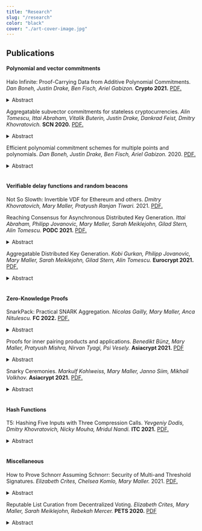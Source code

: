 ```yaml
---
title: "Research"
slug: "/research"
color: "black"
cover: "./art-cover-image.jpg"
---
```


## Publications

#### Polynomial and vector commitments

Halo Infinite: Proof-Carrying Data from Additive Polynomial Commitments. _Dan Boneh, Justin Drake, Ben Fisch, Ariel Gabizon._ **Crypto 2021.** [PDF.](https://eprint.iacr.org/2020/1536.pdf)

<details>
  <summary>Abstract</summary>

_Polynomial commitment schemes (PCS) have recently been in the spotlight for their key role in building SNARKs. A PCS provides the ability to commit to a polynomial over a finite field and prove its evaluation at points. A succinct PCS has commitment and evaluation proof size sublinear in the degree of the polynomial. An efficient PCS has sublinear proof verification. Any efficient and succinct PCS can be used to construct a SNARK with similar security and efficiency characteristics (in the random oracle model)._

_Proof-carrying data (PCD) enables a set of parties to carry out an indefinitely long distributed computation where every step along the way is accompanied by a proof of correctness. It generalizes incrementally verifiable computation and can even be used to construct SNARKs. Until recently, however, the only known method for constructing PCD required expensive SNARK recursion. A system called Halo first demonstrated a new methodology for building PCD without SNARKs, exploiting an aggregation property of the Bulletproofs innerproduct argument. The construction was heuristic because it makes non-black-box use of a concrete instantiation of the Fiat-Shamir transform. We expand upon this methodology to show that PCD can be (heuristically) built from any homomorphic polynomial commitment scheme (PCS), even if the PCS evaluation proofs are neither succinct nor efficient. In fact, the
Halo methodology extends to any PCS that has an even more general property, namely the ability to aggregate linear combinations of commitments into a new succinct commitment that can later be opened to this linear combination. Our results thus imply new constructions of SNARKs and PCD that were not previously described in the literature and serve as a blueprint
for future constructions as well._

</details>

Aggregatable subvector commitments for stateless cryptocurrencies. _Alin Tomescu, Ittai Abraham, Vitalik Buterin, Justin Drake, Dankrad Feist, Dmitry Khovratovich._ **SCN 2020.** [PDF.](https://eprint.iacr.org/2020/527.pdf)

<details>
  <summary>Abstract</summary>

_An aggregatable subvector commitment (aSVC) scheme is a vector commitment (VC) scheme that can aggregate multiple proofs into a single, small subvector proof. In this paper, we formalize aSVCs and give a construction from constant-sized polynomial commitments. Our construction is unique in that it has linear-sized public parameters, it can compute all constant-sized proofs in quasilinear time, it updates proofs in constant time and it can aggregate multiple proofs into a constant-sized subvector proof. Furthermore, our concrete proof sizes are small due to our use of pairing-friendly groups. We use our aSVC to obtain a payments-only stateless cryptocurrency with very low communication and computation overheads. Specifically, our constant-sized, aggregatable proofs reduce each block’s proof overhead to a single group element, which is optimal. Furthermore, our subvector proofs speed up block verification and our smaller public parameters further reduce block size._

</details>

Efficient polynomial commitment schemes for multiple points and polynomials. _Dan Boneh, Justin Drake, Ben Fisch, Ariel Gabizon._ 2020. [PDF.](https://eprint.iacr.org/2020/081.pdf)

<details>
  <summary>Abstract</summary>

_We present an enhanced version of the Kate, Zaverucha and Goldberg polynomial commitment scheme [KZG10] where a single group element can be an opening proof for multiple polynomials each evaluated at a different arbitrary subset of points._

_As a sample application we “plug in” this scheme into the PLONK proving system[GWC19] to obtain improved proof size and prover run time at the expense of additional verifier G2 operations and pairings, and additional G2 SRS elements._

_We also present a second scheme where the proof consists of two group elements and the verifier complexity is better than previously known batched verification methods for [KZG10]._

</details>

<br />

#### Verifiable delay functions and random beacons

Not So Slowth: Invertible VDF for Ethereum and others. _Dmitry Khovratovich, Mary Maller, Pratyush Ranjan Tiwari._ 2021. [PDF.](https://khovratovich.github.io/MinRoot/minroot.pdf)

Reaching Consensus for Asynchronous Distributed Key Generation. _Ittai Abraham, Philipp Jovanovic, Mary Maller, Sarah Meiklejohn, Gilad Stern, Alin Tomescu._ **PODC 2021.** [PDF.](https://arxiv.org/pdf/2102.09041.pdf)

<details>
  <summary>Abstract</summary>

_We give a protocol for Asynchronous Distributed Key Generation (A-DKG) that is optimally resilient (can withstand $f \leq n/3$ faulty parties), has a constant expected number of rounds, has $\tilde{\mathcal{O}}(n^3)$ expected communication complexity, and assumes only the existence of a PKI. Prior to our work, the best A-DKG protocols required $\Omega(n)$ expected number of rounds, and $\Omega(n^4)$ expected communication._

_Our A-DKG protocol relies on several building blocks that are of independent interest. We define and design a Proposal Election (PE) protocol that allows parties to retrospectively agree on a valid proposal after enough proposals have been sent from different parties. With constant probability the elected proposal was proposed by a nonfaulty party. In building our PE protocol, we design a Verifiable Gather protocol which allows parties to communicate which proposals they have and have not seen in a verifiable manner. The final building block to our A-DKG is a Validated Asynchronous Byzantine Agreement (VABA) protocol. We use our PE protocol to construct a VABA protocol that does not require leaders or an asynchronous DKG setup. Our VABA protocol can be used more generally when it is not possible to use threshold signatures._

</details>

Aggregatable Distributed Key Generation. _Kobi Gurkan, Philipp Jovanovic, Mary Maller, Sarah Meiklejohn, Gilad Stern, Alin Tomescu._ **Eurocrypt 2021.** [PDF.](https://eprint.iacr.org/2021/005.pdf)

<details>
  <summary>Abstract</summary>

_In this paper, we introduce a distributed key generation (DKG) protocol with aggregatable and publicly-verifiable transcripts. Compared with prior publicly-verifiable approaches, our DKG reduces the size of the final transcript and the time to verify it from $\mathcal{O}(n^2)$ to $\mathcal{O}(n \log n)$, where n denotes the number of parties. As compared with prior non-publicly-verifiable approaches, our DKG leverages gossip rather than all-to-all communication to reduce verification and communication complexity. We also revisit existing DKG security definitions,
which are quite strong, and propose new and natural relaxations. As a result, we can prove the security of our aggregatable DKG as well as that of several existing DKGs, including the popular Pedersen variant. We show that, under these new definitions, these existing DKGs can be used to yield secure threshold variants of popular cryptosystems such as El-Gamal encryption and BLS signatures. We also prove that our DKG can be securely combined with a new efficient verifiable unpredictable function (VUF), whose security we prove in the random oracle model. Finally, we experimentally evaluate our DKG and show that the perparty overheads scale linearly and are practical. For 64 parties, it takes 71 ms to share and 359 ms to verify the overall transcript, while for 8192 parties, it takes 8 s and 42.2 s respectively._

</details>

<br />

#### Zero-Knowledge Proofs

SnarkPack: Practical SNARK Aggregation. _Nicolas Gailly, Mary Maller, Anca Nitulescu._ **FC 2022.** [PDF.](https://eprint.iacr.org/2021/529.pdf)

<details>
  <summary>Abstract</summary>

_Zero-knowledge SNARKs (zk-SNARKs) are non-interactive proof systems with short and efficiently verifiable proofs that do not reveal anything more than the correctness of the statement. zk-SNARKs are widely used in decentralised systems to address privacy and scalability concerns._

_A major drawback of such proof systems in practice is the requirement to run a trusted setup for the public parameters. Moreover, these parameters set an upper bound to the size of the computations or statements to be proven, which results in new scalability problems._

_We design and implement SnarkPack, a new argument that further reduces the size of SNARK proofs by means of aggregation. Our goal is to provide an off-the-shelf solution that is practical in the following sense: (1) it is compatible with existing deployed SNARK systems, (2) it does not require any extra trusted setup. SnarkPack is designed to work with Groth16 scheme and has logarithmic size proofs and a verifier that runs in logarithmic time in the number of proofs to be aggregated. Most importantly, SnarkPack reuses the public parameters from Groth16 system._

_SnarkPack can aggregate 8192 proofs in 8.7s and verify them in 163ms, yielding a verification mechanism that is exponentially faster than other solutions. SnarkPack can be used in blockchain applications that rely on many SNARK proofs such as Proof-of-Space or roll-up solutions._

</details>

Proofs for inner pairing products and applications. _Benedikt Bünz, Mary Maller, Pratyush Mishra, Nirvan Tyagi, Psi Vesely._ **Asiacrypt 2021.** [PDF](https://eprint.iacr.org/2019/1177.pdf)

<details>
  <summary>Abstract</summary>

_We present a generalized inner product argument and demonstrate its applications to pairing-based languages. We apply our generalized argument to proving that an inner pairing product is correctly evaluated with respect to committed vectors of n source group elements. With a structured reference string (SRS), we achieve a logarithmic-time verifier whose work is dominated by 6 log n target group exponentiations. Proofs are of size 6 log n target group elements, computed using 6n pairings and 4n exponentiations in each source group. We apply our inner product arguments to build the first polynomial commitment scheme with succinct (logarithmic) verification, $\mathcal{O}(\sqrt{d})$ prover complexity for degree $d$ polynomials (not including the cost to evaluate the polynomial), and a CRS of size $\mathcal{O}(\sqrt{d})$. Concretely, this means that for d = 228, producing an evaluation proof in our protocol is 76$\times$ faster than doing so in the KZG [KZG10] commitment scheme, and the CRS in our protocol is 1,000$\times$ smaller: 13MB vs 13GB for KZG. This gap only grows as the degree increases. Our polynomial commitment scheme is applicable to both univariate and bivariate polynomials._

_As a second application, we introduce an argument for aggregating n Groth16 zkSNARKs into an $\mathcal{O}(\log n)$ sized proof. Our protocol is significantly more efficient than aggregating these SNARKs via recursive composition [BCGMMW20]: we can aggregate about 130,000 proofs in 25min, while in the same time recursive composition aggregates just 90 proofs._

_Finally, we show how to apply our aggregation protocol to construct a low-memory SNARK for machine computations. For a computation that requires time T and space S, our SNARK produces proofs in space $\tilde{\mathcal{O}}(S + T)$, which is significantly more space efficient than a monolithic SNARK, which requires space $\tilde{\mathcal{O}}(S \cdot T)$._

</details>

Snarky Ceremonies. _Markulf Kohlweiss, Mary Maller, Janno Siim, Mikhail Volkhov._ **Asiacrypt 2021.** [PDF.](https://eprint.iacr.org/2021/219.pdf)

<details>
  <summary>Abstract</summary>

_Succinct non-interactive arguments of knowledge (SNARKs) have found numerous applications in the blockchain setting and elsewhere. The most efficient SNARKs require a distributed ceremony protocol to generate public parameters, also known as a structured reference string (SRS). Our contributions are two-fold:_

– _We give a security framework for non-interactive zero-knowledge arguments with a ceremony protocol._

– _We revisit the ceremony protocol of Groth’s SNARK [Bowe et al., 2017]. We show that the original construction can be simplified and optimized, and then prove its security in our new framework. Importantly, our construction avoids the random beacon model used in the original work._

</details>

<br />

#### Hash Functions

T5: Hashing Five Inputs with Three Compression Calls. _Yevgeniy Dodis, Dmitry Khovratovich, Nicky Mouha, Mridul Nandi._ **ITC 2021.** [PDF.](https://eprint.iacr.org/2021/373.pdf)

<details>
  <summary>Abstract</summary>

_We prove that this construction matches Stam’s bound, by providing $\tilde{\mathcal{O}}(q^2 / 2^n)$ collision security and $\mathcal{O}(q^3 / 2^{2n} + nq/2^n)$ preimage security (the latter term dominates in the region of interest, when $q \leq 2^{n/2}$). In particular, it provides birthday security for hashing 5 inputs using three 2n-to-n compression calls, instead of only 4 inputs in prior constructions._

_Thus, we get a sequential variant of the Merkle-Damgard (MD) hashing, where t message blocks are hashed using only 3t/4 calls to the 2n-to-n compression functions; a 25% saving over traditional hash function constructions. This time reduces to t/4 (resp. t/2) sequential calls using 3 (resp. 2) parallel execution units; saving a factor of 4 (resp. 2) over the traditional MD-hashing, where parallelism does not help to process one message._

_We also get a novel variant of a Merkle tree, where t message blocks can be processed using 0.75(t − 1) compression function calls and depth $0.86 \log_2 t$, thereby saving 25% in the number of calls and 14% in the update time over Merkle trees. We provide two modes for a local opening of a particular message block: conservative and aggressive. The former retains the birthday security, but provides longer proofs and local verification time than the traditional Merkle tree._

_For the aggressive variant, we reduce the proof length to a 29% overhead compared to Merkle trees ($1.29 \log_2 t$ vs $\log_2 t$), but the verification time is now 14% faster ($0.86 \log_2 t$ vs $\log_2 t$). However, birthday security is only shown under a plausible conjecture related to the 3-XOR problem, and only for the (common, but not universal) setting where the root of the Merkle tree is known to correspond to a valid t-block message._

</details>

<br />

#### Miscellaneous

How to Prove Schnorr Assuming Schnorr: Security of Multi-and Threshold Signatures. _Elizabeth Crites, Chelsea Komlo, Mary Maller._ 2021. [PDF.](https://eprint.iacr.org/2021/1375.pdf)

<details>
  <summary>Abstract</summary>

_In this paper, we present new techniques for proving the security of multi- and threshold signature schemes under discrete logarithm assumptions in the random oracle model. The purpose is to provide a simple framework for analyzing the relatively complex interactions of these schemes in a concurrent model, thereby reducing the risk of attacks. We make use of proofs of possession and prove that a Schnorr signature suffices as a proof of possession in the algebraic group model without any tightness loss. We introduce and prove the security of a simple, three-round multisignature SimpleMuSig._

_Using our new techniques, we prove the concurrent security of a variant of the MuSig2 multisignature scheme that includes proofs of possession as well as the FROST threshold signature scheme. These are currently the most efficient schemes in the literature for generating Schnorr signatures in a multiparty setting. Our variant of MuSig2, which we call SpeedyMuSig, has faster key aggregation due to the proofs of possession._

</details>

Reputable List Curation from Decentralized Voting. _Elizabeth Crites, Mary Maller, Sarah Meiklejohn, Rebekah Mercer._ **PETS 2020.** [PDF](https://eprint.iacr.org/2020/709.pdf)

<details>
  <summary>Abstract</summary>

_Token-curated registries (TCRs) are a mechanism by which a set of users are able to jointly curate a reputable list about real-world information. Entries in the registry may have any form, so this primitive has been proposed for use— and deployed— in a variety of decentralized applications, ranging from the simple joint creation of lists to helping to prevent the spread of misinformation online. Despite this interest, the security of this primitive is not well understood, and indeed existing constructions do not achieve strong or provable notions of security or privacy. In this paper, we provide a formal cryptographic treatment of TCRs as well as a construction that provably hides the votes cast by individual curators. Along the way, we provide a model and proof of security for an underlying voting scheme, which may be of independent interest._

</details>
